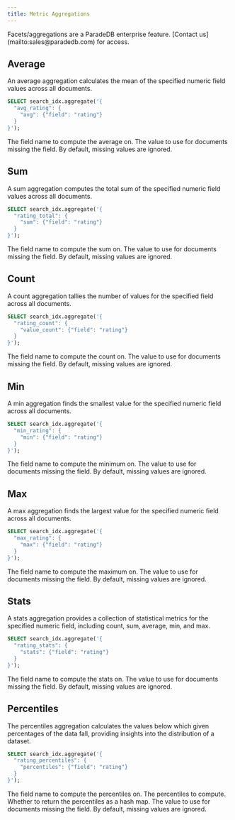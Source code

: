 ```yaml
---
title: Metric Aggregations
---
```


<Info>
  Facets/aggregations are a ParadeDB enterprise feature. [Contact
  us](mailto:sales@paradedb.com) for access.
</Info>

## Average

An average aggregation calculates the mean of the specified numeric field values across all documents.

```sql
SELECT search_idx.aggregate('{
  "avg_rating": {
    "avg": {"field": "rating"}
  }
}');
```

<ParamField body="field" required>
  The field name to compute the average on.
</ParamField>
<ParamField body="missing">
  The value to use for documents missing the field. By default, missing values
  are ignored.
</ParamField>

## Sum

A sum aggregation computes the total sum of the specified numeric field values across all documents.

```sql
SELECT search_idx.aggregate('{
  "rating_total": {
    "sum": {"field": "rating"}
  }
}');
```

<ParamField body="field" required>
  The field name to compute the sum on.
</ParamField>
<ParamField body="missing">
  The value to use for documents missing the field. By default, missing values
  are ignored.
</ParamField>

## Count

A count aggregation tallies the number of values for the specified field across all documents.

```sql
SELECT search_idx.aggregate('{
  "rating_count": {
    "value_count": {"field": "rating"}
  }
}');
```

<ParamField body="field" required>
  The field name to compute the count on.
</ParamField>
<ParamField body="missing">
  The value to use for documents missing the field. By default, missing values
  are ignored.
</ParamField>

## Min

A min aggregation finds the smallest value for the specified numeric field across all documents.

```sql
SELECT search_idx.aggregate('{
  "min_rating": {
    "min": {"field": "rating"}
  }
}');
```

<ParamField body="field" required>
  The field name to compute the minimum on.
</ParamField>
<ParamField body="missing">
  The value to use for documents missing the field. By default, missing values
  are ignored.
</ParamField>

## Max

A max aggregation finds the largest value for the specified numeric field across all documents.

```sql
SELECT search_idx.aggregate('{
  "max_rating": {
    "max": {"field": "rating"}
  }
}');
```

<ParamField body="field" required>
  The field name to compute the maximum on.
</ParamField>
<ParamField body="missing">
  The value to use for documents missing the field. By default, missing values
  are ignored.
</ParamField>

## Stats

A stats aggregation provides a collection of statistical metrics for the specified numeric field, including count, sum, average, min, and max.

```sql
SELECT search_idx.aggregate('{
  "rating_stats": {
    "stats": {"field": "rating"}
  }
}');
```

<ParamField body="field" required>
  The field name to compute the stats on.
</ParamField>
<ParamField body="missing">
  The value to use for documents missing the field. By default, missing values
  are ignored.
</ParamField>

## Percentiles

The percentiles aggregation calculates the values below which given percentages of the data fall, providing insights into the distribution of a dataset.

```sql
SELECT search_idx.aggregate('{
  "rating_percentiles": {
    "percentiles": {"field": "rating"}
  }
}');
```

<ParamField body="field" required>
  The field name to compute the percentiles on.
</ParamField>
<ParamField body="percents" default={[1.0, 5.0, 25.0, 50.0, 75.0, 95.0, 99.0]}>
  The percentiles to compute.
</ParamField>
<ParamField body="keyed" default={false}>
  Whether to return the percentiles as a hash map.
</ParamField>
<ParamField body="missing">
  The value to use for documents missing the field. By default, missing values
  are ignored.
</ParamField>
